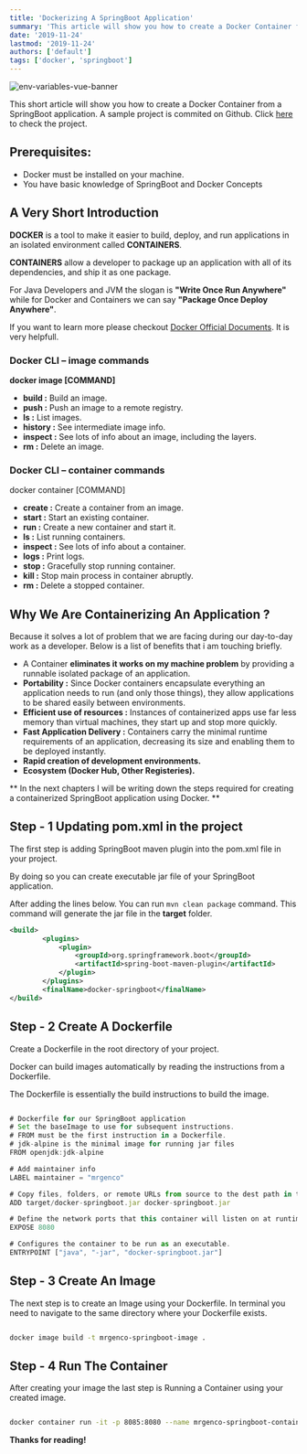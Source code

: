 ```yaml
---
title: 'Dockerizing A SpringBoot Application'
summary: 'This article will show you how to create a Docker Container from a SpringBoot application'
date: '2019-11-24'
lastmod: '2019-11-24'
authors: ['default']
tags: ['docker', 'springboot']
---
```


![env-variables-vue-banner](https://images.unsplash.com/photo-1572315831029-5d6f20e0035d?ixlib=rb-1.2.1&ixid=eyJhcHBfaWQiOjEyMDd9&auto=format&fit=crop&w=1350&q=80)

This short article will show you how to create a Docker Container from a SpringBoot application.
A sample project is commited on Github. Click [here](https://github.com/mrgenco/springbootdocker) to check the project.

## Prerequisites:

- Docker must be installed on your machine.
- You have basic knowledge of SpringBoot and Docker Concepts

## A Very Short Introduction

**DOCKER** is a tool to make it easier to build, deploy, and run applications in an isolated environment called **CONTAINERS**.

**CONTAINERS** allow a developer to package up an application with all of its dependencies, and ship it as one package.

For Java Developers and JVM the slogan is **"Write Once Run Anywhere"** while for Docker and Containers we can say **"Package Once Deploy Anywhere"**.

If you want to learn more please checkout [Docker Official Documents](https://docs.docker.com/). It is very helpfull.

### Docker CLI – image commands

**docker image [COMMAND]**

- **build :** Build an image.
- **push :** Push an image to a remote registry.
- **ls :** List images.
- **history :** See intermediate image info.
- **inspect :** See lots of info about an image, including the layers.
- **rm :** Delete an image.

### Docker CLI – container commands

docker container [COMMAND]

- **create :** Create a container from an image.
- **start :** Start an existing container.
- **run :** Create a new container and start it.
- **ls :** List running containers.
- **inspect :** See lots of info about a container.
- **logs :** Print logs.
- **stop :** Gracefully stop running container.
- **kill :** Stop main process in container abruptly.
- **rm :** Delete a stopped container.

## Why We Are Containerizing An Application ?

Because it solves a lot of problem that we are facing during our day-to-day work as a developer. Below is a list of benefits that i am touching briefly.

- A Container **eliminates it works on my machine problem** by providing a runnable isolated package of an application.
- **Portability :** Since Docker containers encapsulate everything an application needs to run (and only those things), they allow applications to be shared easily between environments.
- **Efficient use of resources :** Instances of containerized apps use far less memory than virtual machines, they start up and stop more quickly.
- **Fast Application Delivery :** Containers carry the minimal runtime requirements of an application, decreasing its size and enabling them to be deployed instantly.
- **Rapid creation of development environments.**
- **Ecosystem (Docker Hub, Other Registeries).**

** In the next chapters I will be writing down the steps required
for creating a containerized SpringBoot application using Docker. **

## Step - 1 Updating pom.xml in the project

The first step is adding SpringBoot maven plugin into the pom.xml file in your project.

By doing so you can create executable jar file of your SpringBoot application.

After adding the lines below. You can run `mvn clean package` command. This command will generate the jar file in the **target** folder.

```xml
<build>
		<plugins>
			<plugin>
				<groupId>org.springframework.boot</groupId>
				<artifactId>spring-boot-maven-plugin</artifactId>
			</plugin>
		</plugins>
		<finalName>docker-springboot</finalName>
</build>
```

## Step - 2 Create A Dockerfile

Create a Dockerfile in the root directory of your project.

Docker can build images automatically by reading the instructions from a Dockerfile.

The Dockerfile is essentially the build instructions to build the image.

```js

# Dockerfile for our SpringBoot application
# Set the baseImage to use for subsequent instructions.
# FROM must be the first instruction in a Dockerfile.
# jdk-alpine is the minimal image for running jar files
FROM openjdk:jdk-alpine

# Add maintainer info
LABEL maintainer = "mrgenco"

# Copy files, folders, or remote URLs from source to the dest path in the filesystem.
ADD target/docker-springboot.jar docker-springboot.jar

# Define the network ports that this container will listen on at runtime.8080
EXPOSE 8080

# Configures the container to be run as an executable.
ENTRYPOINT ["java", "-jar", "docker-springboot.jar"]

```

## Step - 3 Create An Image

The next step is to create an Image using your Dockerfile. In terminal you need to navigate to the same directory where your Dockerfile exists.

```sh

docker image build -t mrgenco-springboot-image .


```

## Step - 4 Run The Container

After creating your image the last step is Running a Container using your created image.

```sh

docker container run -it -p 8085:8080 --name mrgenco-springboot-container mrgenco-springboot-image

```

**Thanks for reading!**
